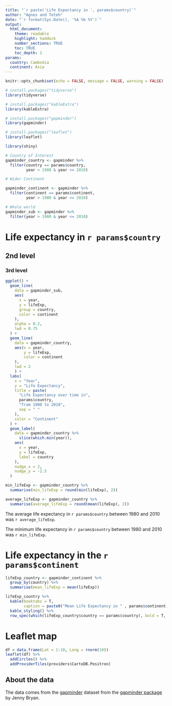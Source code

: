 ```yaml
---
title: "`r paste('Life Expectancy in ', params$country)`"
author: "Agnes and Teteh"
date: "`r format(Sys.Date(), '%A %b %Y')`"
output: 
  html_document:
    theme: readable
    highlight: haddock
    number_sections: TRUE
    toc: TRUE
    toc_depth: 1
params:
  country: Cambodia
  continent: Asia
---
```


```r
knitr::opts_chunk$set(echo = FALSE, message = FALSE, warning = FALSE)
```

```r

# install.packages("tidyverse")
library(tidyverse)

# install.packages("kableExtra")
library(kableExtra)

# install.packages("gapminder")
library(gapminder)

# install.packages("leaflet")
library(leaflet)

library(shiny)
```

```r

# Country of Interest
gapminder_country <- gapminder %>%
  filter(country == params$country,
         year > 1980 & year <= 2010)

# Wider Continent

gapminder_continent <- gapminder %>%
  filter(continent == params$continent,
         year > 1980 & year <= 2010)

# Whole world
gapminder_sub <- gapminder %>%
  filter(year > 1980 & year <= 2010)

```


# Life expectancy in `r params$country`
## 2nd level
### 3rd level

```r

ggplot() +
  geom_line(
    data = gapminder_sub,
    aes(
      x = year,
      y = lifeExp,
      group = country,
      color = continent
    ),
    alpha = 0.2,
    lwd = 0.75
  ) +
  geom_line(
    data = gapminder_country,
    aes(x = year,
        y = lifeExp,
        color = continent
    ),
    lwd = 2
    ) +
  labs(
    x = "Year",
    y = "Life Expectancy",
    title = paste(
      "Life Expectancy over time in",
      params$country,
      "from 1980 to 2010",
      sep = " "
    ),
    color = "Continent"
  ) +
  geom_label(
    data = gapminder_country %>%
      slice(which.min(year)),
    aes(
      x = year, 
      y = lifeExp, 
      label = country
    ),
    nudge_x = 2,
    nudge_y = -2.5
  )

```


```r

min_lifeExp <- gapminder_country %>%
  summarise(min_lifeExp = round(min(lifeExp), 2))

```


```r

average_lifeExp <- gapminder_country %>%
  summarise(average_lifeExp = round(mean(lifeExp), 2))

```


The average life expectancy in `r params$country` between 1980 and 2010 was `r average_lifeExp`. 

The minimum life expectancy in `r params$country` between 1980 and 2010 was `r min_lifeExp`.

# Life expectancy in the `r params$continent`


```r

lifeExp_country <- gapminder_continent %>%
  group_by(country) %>%
  summarise(mean_lifeExp = mean(lifeExp))

lifeExp_country %>% 
  kable(booktabs = T,
        caption = paste0("Mean Life Expectancy in " , params$continent)) %>%
  kable_styling() %>%
  row_spec(which(lifeExp_country$country == params$country), bold = T, color = "white", background = "blue")

```

# Leaflet map

```r

df = data.frame(Lat = 1:10, Long = rnorm(10))
leaflet(df) %>% 
  addCircles() %>%
  addProviderTiles(providers$CartoDB.Positron)

```


## About the data

The data comes from the [gapminder](http://www.gapminder.org/data/)
dataset from the [gapminder package](https://github.com/jennybc/gapminder) by Jenny Bryan.
